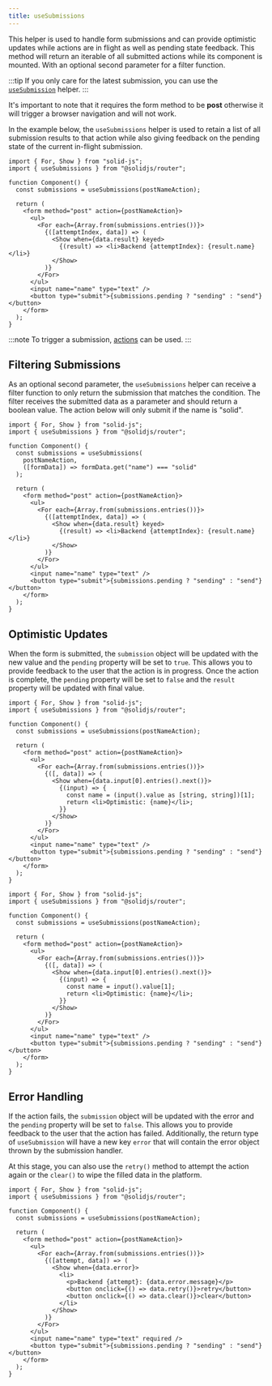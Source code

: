 ```yaml
---
title: useSubmissions
---
```


This helper is used to handle form submissions and can provide optimistic updates while actions are in flight as well as pending state feedback.
This method will return an iterable of all submitted actions while its component is mounted. With an optional second parameter for a filter function.

:::tip
If you only care for the latest submission, you can use the [`useSubmission`](/solid-router/reference/data-apis/use-submission) helper.
:::

It's important to note that it requires the form method to be **post** otherwise it will trigger a browser navigation and will not work.

In the example below, the `useSubmissions` helper is used to retain a list of all submission results to that action while also giving feedback on the pending state of the current in-flight submission.

```tsx title="component.tsx" {5,10-16, 19}
import { For, Show } from "solid-js";
import { useSubmissions } from "@solidjs/router";

function Component() {
  const submissions = useSubmissions(postNameAction);

  return (
    <form method="post" action={postNameAction}>
      <ul>
        <For each={Array.from(submissions.entries())}>
          {([attemptIndex, data]) => (
            <Show when={data.result} keyed>
              {(result) => <li>Backend {attemptIndex}: {result.name}</li>}
            </Show>
          )}
        </For>
      </ul>
      <input name="name" type="text" />
      <button type="submit">{submissions.pending ? "sending" : "send"}</button>
    </form>
  );
}
```

:::note
To trigger a submission, [actions](https://docs.solidjs.com/) can be used.
:::

## Filtering Submissions

As an optional second parameter, the `useSubmissions` helper can receive a filter function to only return the submission that matches the condition.
The filter receives the submitted data as a parameter and should return a boolean value.
The action below will only submit if the name is "solid".

```tsx title="component.tsx" {5-8}
import { For, Show } from "solid-js";
import { useSubmissions } from "@solidjs/router";

function Component() {
  const submissions = useSubmissions(
    postNameAction,
    ([formData]) => formData.get("name") === "solid"
  );

  return (
    <form method="post" action={postNameAction}>
      <ul>
        <For each={Array.from(submissions.entries())}>
          {([attemptIndex, data]) => (
            <Show when={data.result} keyed>
              {(result) => <li>Backend {attemptIndex}: {result.name}</li>}
            </Show>
          )}
        </For>
      </ul>
      <input name="name" type="text" />
      <button type="submit">{submissions.pending ? "sending" : "send"}</button>
    </form>
  );
}
```

## Optimistic Updates

When the form is submitted, the `submission` object will be updated with the new value and the `pending` property will be set to `true`.
This allows you to provide feedback to the user that the action is in progress.
Once the action is complete, the `pending` property will be set to `false` and the `result` property will be updated with final value.

```tsx tab title="TypeScript" {5,12-17}
import { For, Show } from "solid-js";
import { useSubmissions } from "@solidjs/router";

function Component() {
  const submissions = useSubmissions(postNameAction);

  return (
    <form method="post" action={postNameAction}>
      <ul>
        <For each={Array.from(submissions.entries())}>
          {([, data]) => (
            <Show when={data.input[0].entries().next()}>
              {(input) => {
                const name = (input().value as [string, string])[1];
                return <li>Optimistic: {name}</li>;
              }}
            </Show>
          )}
        </For>
      </ul>
      <input name="name" type="text" />
      <button type="submit">{submissions.pending ? "sending" : "send"}</button>
    </form>
  );
}
```

```tsx tab title="JavaScript" {5,12-17}
import { For, Show } from "solid-js";
import { useSubmissions } from "@solidjs/router";

function Component() {
  const submissions = useSubmissions(postNameAction);

  return (
    <form method="post" action={postNameAction}>
      <ul>
        <For each={Array.from(submissions.entries())}>
          {([, data]) => (
            <Show when={data.input[0].entries().next()}>
              {(input) => {
                const name = input().value[1];
                return <li>Optimistic: {name}</li>;
              }}
            </Show>
          )}
        </For>
      </ul>
      <input name="name" type="text" />
      <button type="submit">{submissions.pending ? "sending" : "send"}</button>
    </form>
  );
}
```

## Error Handling

If the action fails, the `submission` object will be updated with the error and the `pending` property will be set to `false`.
This allows you to provide feedback to the user that the action has failed. Additionally, the return type of `useSubmission` will have a new key `error` that will contain the error object thrown by the submission handler.

At this stage, you can also use the `retry()` method to attempt the action again or the `clear()` to wipe the filled data in the platform.

```tsx title="component.tsx" {12-18}
import { For, Show } from "solid-js";
import { useSubmissions } from "@solidjs/router";

function Component() {
  const submissions = useSubmissions(postNameAction);

  return (
    <form method="post" action={postNameAction}>
      <ul>
        <For each={Array.from(submissions.entries())}>
          {([attempt, data]) => (
            <Show when={data.error}>
              <li>
                <p>Backend {attempt}: {data.error.message}</p>
                <button onclick={() => data.retry()}>retry</button>
                <button onclick={() => data.clear()}>clear</button>
              </li>
            </Show>
          )}
        </For>
      </ul>
      <input name="name" type="text" required />
      <button type="submit">{submissions.pending ? "sending" : "send"}</button>
    </form>
  );
}
```
